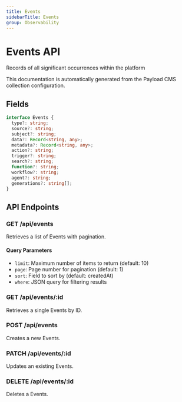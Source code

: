 ```yaml
---
title: Events
sidebarTitle: Events
group: Observability
---
```



# Events API

Records of all significant occurrences within the platform

<Callout type="info">
  This documentation is automatically generated from the Payload CMS collection configuration.
</Callout>


## Fields

```typescript
interface Events {
  type?: string;
  source?: string;
  subject?: string;
  data?: Record<string, any>;
  metadata?: Record<string, any>;
  action?: string;
  trigger?: string;
  search?: string;
  function?: string;
  workflow?: string;
  agent?: string;
  generations?: string[];
}
```




## API Endpoints

### GET /api/events
Retrieves a list of Events with pagination.

#### Query Parameters
- `limit`: Maximum number of items to return (default: 10)
- `page`: Page number for pagination (default: 1)
- `sort`: Field to sort by (default: createdAt)
- `where`: JSON query for filtering results

### GET /api/events/:id
Retrieves a single Events by ID.

### POST /api/events
Creates a new Events.

### PATCH /api/events/:id
Updates an existing Events.

### DELETE /api/events/:id
Deletes a Events.

